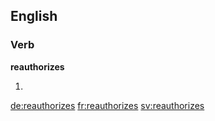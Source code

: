 ==English==

===Verb===
'''reauthorizes'''

# {{en-third-person singular of|reauthorize}}

[[de:reauthorizes]]
[[fr:reauthorizes]]
[[sv:reauthorizes]]